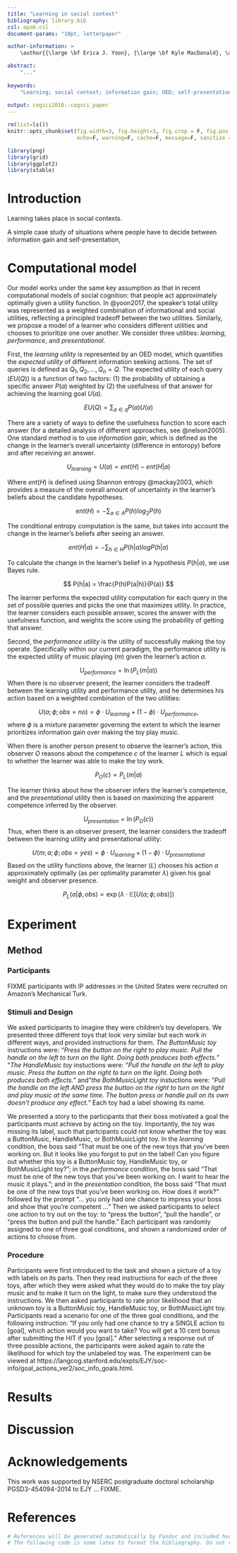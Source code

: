 ```yaml
---
title: "Learning in social context"
bibliography: library.bib
csl: apa6.csl
document-params: "10pt, letterpaper"

author-information: > 
    \author{{\large \bf Erica J. Yoon}, {\large \bf Kyle MacDonald}, \and {\large \bf Mika Asaba} \\ \{ejyoon, kylem4, masaba\} @stanford.edu \\ Department of Psychology, Stanford University}

abstract: 
    "..."
    
keywords:
    "Learning; social context; information gain; OED; self-presentation; goal tradeoff"
    
output: cogsci2016::cogsci_paper
---
```


```r
rm(list=ls())
knitr::opts_chunk$set(fig.width=3, fig.height=3, fig.crop = F, fig.pos = "tb", fig.path='figs/',
                      echo=F, warning=F, cache=F, message=F, sanitize = T)
```

```r
library(png)
library(grid)
library(ggplot2)
library(xtable)
```

# Introduction

Learning takes place in social contexts.

A simple case study of situations where people have to decide between information gain and self-presentation,

# Computational model

Our model works under the same key assumption as that in recent computational models of social cognition: that people act approximately optimally given a utility function. In @yoon2017, the speaker’s total utility was represented as a weighted combination of informational and social utilities, reflecting a principled tradeoff between the two utilities. Similarly, we propose a model of a learner who considers different utilities and chooses to prioritize one over another. We consider three utilities: *learning*, *performance*, and *presentational*.

First, the *learning utility* is represented by an OED model, which quantifies the *expected utility* of different information seeking actions. The set of queries is defined as $Q_1, Q_2, ..., Q_n = {Q}$. The expected utility of each query ($EU(Q)$) is a function of two factors: (1) the probability of obtaining a specific answer
$P(a)$ weighted by (2) the usefulness of that answer for achieving the learning goal $U(a)$.

$$EU(Q) = \sum_{a\in q}{P(a)U(a)}$$

There are a variety of ways to define the usefulness function to score each answer (for a detailed analysis of different approaches, see @nelson2005). One standard method is to use *information gain*, which is defined as the change in the learner's overall uncertainty (difference in entoropy) before and after receiving an answer.

$$ U_{learning} = U(a) = ent(H) - ent(H|a)$$

Where $ent(H)$ is defined using Shannon entropy \footnote{Shannon entropy is a measure of unpredictability or amount of uncertainty in the learner's probability distribution over hypotheses. Intuitively, higher entropy distributions are more uncertain and harder to predict. For example, if the learner believes that all hypotheses are equally likely, then they are in a state of high uncertainty/entropy. In contrast, if the learner firmly believes in one hypothesis, then uncertainty/entropy is low.} @mackay2003, which provides a measure of the overall amount of uncertainty in the learner's beliefs about the candidate hypotheses. 

$$ent(H) = -\sum_{a\in A}{P(h)log_2P(h)}$$

The conditional entropy computation is the same, but takes into account the change in the learner's beliefs after seeing an answer.

$$ ent(H|a) = -\sum_{h\in H}{P(h|a)logP(h|a)} $$

To calculate the change in the learner's belief in a hypothesis $P(h|a)$, we use Bayes rule. 

$$ P(h|a) = \frac{P(h)P(a|h)}{P(a)} $$ 

The learner performs the expected utility computation for each query in the set of possible queries and picks the one that maximizes utility. In practice, the learner considers each possible answer, scores the answer with the usefulness function, and weights the score using the probability of getting that answer. 

Second, the *performance utility* is the utility of successfully making the toy operate. Specifically within our current paradigm, the performance utility is the expected utility of music playing ($m$) given the learner's action $a$. 

$$ U_{performance} = \ln(P_L(m | a)) $$
When there is no observer present, the learner considers the tradeoff between the learning utility and performance utility, and he determines his action based on a weighted combination of the two utilities: 

$$ U(a;\phi; obs = no) = \phi \cdot U_{learning} + (1-\phi) \cdot U_{performance} ,$$
\noindent
where $\phi$ is a mixture parameter governing the extent to which the learner prioritizes information gain over making the toy play music. 

When there is another person present to observe the learner's action, this observer $O$ reasons about the competence $c$ of the learner $L$ which is equal to whether the learner was able to make the toy work.

$$ P_O(c) \propto P_L(m | a)$$

The learner thinks about how the observer infers the learner's competence, and the *presentational* utility then is based on maximizing the apparent competence inferred by the observer.

$$ U_{presentation} = \ln(P_O(c)) $$
Thus, when there is an observer present, the learner considers the tradeoff between the learning utility and presentational utility: 

$$ U(m;a;\phi; obs = yes) = \phi \cdot U_{learning} + (1-\phi) \cdot U_{presentational}$$
Based on the utility functions above, the learner ($L$) chooses his action $a$ approximately optimally (as per optimality parameter $\lambda$) given his goal weight and observer presence.

$$ P_L(a | \phi, obs) \propto \exp(\lambda \cdot \mathbb{E}[U(a;\phi; obs)])$$

# Experiment

## Method

### Participants

FIXME participants with IP addresses in the United States were recruited on Amazon’s Mechanical Turk.

### Stimuli and Design

We asked participants to imagine they were children's toy developers. We presented three different toys that look very similar but each work in different ways, and provided instructions for them. *The ButtonMusic toy* instructions were: *"Press the button on the right to play music. Pull the handle on the left to turn on the light. Doing both produces both effects."* "*The HandleMusic toy* instuctions were: *"Pull the handle on the left to play music. Press the button on the right to turn on the light. Doing both produces both effects."* and "*the BothMusicLight toy* instuctions were: *"Pull the handle on the left AND press the button on the right to turn on the light and play music at the same time. The button press or handle pull on its own doesn’t produce any effect."* Each toy had a label showing its name.

We presented a story to the participants that their boss motivated a goal the participants must achieve by acting on the toy. Importantly, the toy was missing its label, such that partcipants could not know whether the toy was a ButtonMusic, HandleMusic, or BothMusicLight toy. In the *learning* condition, the boss said "That must be one of the new toys that you've been working on. But it looks like you forgot to put on the label! Can you figure out whether this toy is a ButtonMusic toy, HandleMusic toy, or BothMusicLight toy?"; in the *performance* condition, the boss said "That must be one of the new toys that you've been working on. I want to hear the music it plays."; and in the *presentation* condition, the boss said "That must be one of the new toys that you've been working on. How does it work?" followed by the prompt "... you only had one chance to impress your boss and show that you're competent ..." Then we asked participants to select one action to try out on the toy: to "press the button", "pull the handle", or "press the button and pull the handle." Each participant was randomly assigned to one of three goal conditions, and shown a randomized order of actions to choose from.

### Procedure

Participants were first introduced to the task and shown a picture of a toy with labels on its parts. Then they read instructions for each of the three toys, after which they were asked what they would do to make the toy play music and to make it turn on the light, to make sure they understood the instructions. We then asked participants to rate prior likelihood that an unknown toy is a ButtonMusic toy, HandleMusic toy, or BothMusicLight toy. Participants read a scenario for one of the three goal conditions, and the following instruction: "If you only had one chance to try a SINGLE action to [goal], which action would you want to take? You will get a 10 cent bonus after submitting the HIT if you [goal]." After selecting a response out of three possible actions, the participants were asked again to rate the likelihood for which toy the unlabeled toy was. The experiment can be viewed at https://langcog.stanford.edu/expts/EJY/soc-info/goal_actions_ver2/soc_info_goals.html.

# Results

# Discussion 

# Acknowledgements

This work was supported by NSERC postgraduate doctoral scholarship PGSD3-454094-2014 to EJY ... FIXME.

# References 

```r
# References will be generated automatically by Pandoc and included here.
# The following code is some latex to format the bibliography. Do not remove it.
```

\setlength{\parindent}{-0.1in} 
\setlength{\leftskip}{0.125in}
\noindent
